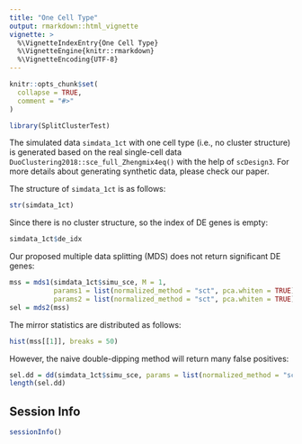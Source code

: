 ```yaml
---
title: "One Cell Type"
output: rmarkdown::html_vignette
vignette: >
  %\VignetteIndexEntry{One Cell Type}
  %\VignetteEngine{knitr::rmarkdown}
  %\VignetteEncoding{UTF-8}
---
```


```r
knitr::opts_chunk$set(
  collapse = TRUE,
  comment = "#>"
)
```

```r
library(SplitClusterTest)
```

The simulated data `simdata_1ct` with one cell type (i.e., no cluster structure) is generated based on the real single-cell data `DuoClustering2018::sce_full_Zhengmix4eq()` with the help of `scDesign3`. For more details about generating synthetic data, please check our paper.

The structure of `simdata_1ct` is as follows:

```r
str(simdata_1ct)
```

Since there is no cluster structure, so the index of DE genes is empty:

```r
simdata_1ct$de_idx
```

Our proposed multiple data splitting (MDS) does not return significant DE genes:

```r
mss = mds1(simdata_1ct$simu_sce, M = 1, 
           params1 = list(normalized_method = "sct", pca.whiten = TRUE),
           params2 = list(normalized_method = "sct", pca.whiten = TRUE))
sel = mds2(mss)
```

The mirror statistics are distributed as follows:

```r
hist(mss[[1]], breaks = 50)
```

However, the naive double-dipping method will return many false positives:

```r
sel.dd = dd(simdata_1ct$simu_sce, params = list(normalized_method = "sct", pca.whiten = TRUE))
length(sel.dd)
```

## Session Info

```r
sessionInfo()
```
